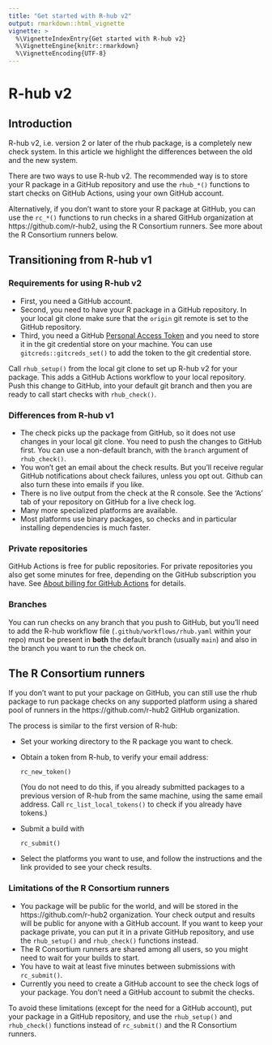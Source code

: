 ```yaml
---
title: "Get started with R-hub v2"
output: rmarkdown::html_vignette
vignette: >
  %\VignetteIndexEntry{Get started with R-hub v2}
  %\VignetteEngine{knitr::rmarkdown}
  %\VignetteEncoding{UTF-8}
---
```


# R-hub v2

## Introduction

R-hub v2, i.e. version 2 or later of the rhub package, is a completely
new check system. In this article we highlight the differences between
the old and the new system.

There are two ways to use R-hub v2. The recommended way is to store your
R package in a GitHub repository and use the `rhub_*()` functions to
start checks on GitHub Actions, using your own GitHub account.

Alternatively, if you don't want to store your R package at GitHub, you
can use the `rc_*()` functions to run checks in a shared GitHub
organization at https://github.com/r-hub2, using the R Consortium runners.
See more about the R Consortium runners below.

## Transitioning from R-hub v1

### Requirements for using R-hub v2

- First, you need a GitHub account.
- Second, you need to have your R package in a GitHub repository.
  In your local git clone make sure that the `origin` git remote is set
  to the GitHub repository.
- Third, you need a GitHub [Personal Access Token](https://docs.github.com/en/authentication/keeping-your-account-and-data-secure/creating-a-personal-access-token)
  and you need to store it in the git credential store on your machine.
  You can use `gitcreds::gitcreds_set()` to add the token to the git
  credential store.

Call `rhub_setup()` from the local git clone to set up R-hub v2 for your
package. This adds a GitHub Actions workflow to your local repository.
Push this change to GitHub, into your default git branch and then you
are ready to call start checks with `rhub_check()`.

### Differences from R-hub v1

- The check picks up the package from GitHub, so it does not use
  changes in your local git clone. You need to push the changes to
  GitHub first. You can use a non-default branch, with the `branch`
  argument of `rhub_check()`.
- You won't get an email about the check results. But you'll receive
  regular GitHub notifications about check failures, unless you opt out.
  Github can also turn these into emails if you like.
- There is no live output from the check at the R console. See the
  'Actions' tab of your repository on GitHub for a live check log.
- Many more specialized platforms are available.
- Most platforms use binary packages, so checks and in particular
  installing dependencies is much faster.

### Private repositories

GitHub Actions is free for public repositories.
For private repositories you also get some minutes for free, depending on
the GitHub subscription you have. See
[About billing for GitHub Actions](https://docs.github.com/en/billing/managing-billing-for-github-actions/about-billing-for-github-actions)
for details.

### Branches

You can run checks on any branch that you push to GitHub, but you'll need
to add the R-hub workflow file (`.github/workflows/rhub.yaml` within
your repo) must be present in **both** the default branch (usually `main`)
and also in the branch you want to run the check on.

## The R Consortium runners

If you don't want to put your package on GitHub, you can still use the
rhub package to run package checks on any supported platform using a
shared pool of runners in the https://github.com/r-hub2 GitHub
organization.

The process is similar to the first version of R-hub:

* Set your working directory to the R package you want to check.
* Obtain a token from R-hub, to verify your email address:
  ```
  rc_new_token()
  ```
  (You do not need to do this, if you already submitted packages to a
  previous version of R-hub from the same machine, using the same email
  address. Call `rc_list_local_tokens()` to check if you already have
  tokens.)
* Submit a build with
  ```
  rc_submit()
  ```
* Select the platforms you want to use, and follow the instructions and
  the link provided to see your check results.

### Limitations of the R Consortium runners

* You package will be public for the world, and will be stored in the
  https://github.com/r-hub2 organization. Your check output and results
  will be public for anyone with a GitHub account. If you want to keep
  your package private, you can put it in a private GitHub repository,
  and use the `rhub_setup()` and `rhub_check()` functions instead.
* The R Consortium runners are shared among all users, so you might need
  to wait for your builds to start.
* You have to wait at least five minutes between submissions with
  `rc_submit()`.
* Currently you need to create a GitHub account to see the check logs of
  your package. You don't need a GitHub account to submit the checks.

To avoid these limitations (except for the need for a GitHub account),
put your package in a GitHub repository, and use the `rhub_setup()` and
`rhub_check()` functions instead of `rc_submit()` and the R Consortium
runners.
